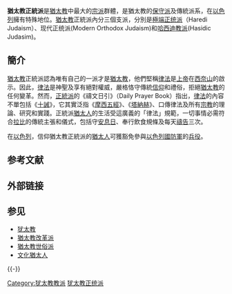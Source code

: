 {{multiple issues|
{{expand|time=2016-12-14T13:46:32+00:00}}
{{expert|time=2016-12-14T13:46:32+00:00}}
{{refimprove|time=2016-12-14T13:46:32+00:00}}
{{unreferenced|time=2016-12-14T13:46:32+00:00}}
}}
{{Jew}}

'''猶太教正統派'''是[[猶太教|猶太教]]中最大的[[教派|宗派]]群體，是猶太教的[[保守派|保守派]]及傳統派系，在[[以色列|以色列]]擁有特殊地位。[[猶太教|猶太教]]正統派內分三個支派，分別是[[哈雷迪猶太教|極端正统派]]（Haredi Judaism）、现代正统派(Modern Orthodox Judaism)和[[哈西迪猶太教|哈西迪教派]](Hasidic Judasim)。

== 簡介 ==
[[猶太教|猶太教]]正統派認為唯有自己的一派才是[[猶太教|猶太教]]，他們堅稱[[律法|律法]]是[[上帝|上帝]]在[[西奈山|西奈山]]的啟示。因此，[[律法|律法]]是神聖及享有絕對權威，嚴格恪守傳統[[信仰|信仰]]和禮俗，拒絕[[猶太教|猶太教]]的任何變革。然而，[[正統派|正統派]]的《禱文日引》（Daily Prayer Book）指出，[[律法|律法]]的內容不單包括《[[十誡|十誡]]》，它其實泛指《[[摩西五經|摩西五經]]》、《[[塔納赫|塔納赫]]》、口傳律法及所有[[宗教|宗教]]的理論、研究和實踐。正統派[[猶太人|猶太人]]的生活受這廣義的「律法」規範，一切事情必需符合[[拉比|拉比]]的傳統主張和儀式，包括守[[安息日|安息日]]、奉行飲食規條及每天[[禱告|禱告]]三次。

在[[以色列|以色列]]，信仰猶太教正統派的[[猶太人|猶太人]]可獲豁免參與[[以色列國防軍|以色列國防軍]]的[[兵役|兵役]]。

== 参考文献 ==
{{Reflist}}

== 外部链接 ==
{{Commonscat|Orthodox Judaism}}

== 参见 ==
{{Portal box|犹太教}}
* [[犹太教|犹太教]]
* [[猶太教改革派|猶太教改革派]]
* [[猶太教世俗派|猶太教世俗派]]
* [[文化猶太人|文化猶太人]]

{{-}}
{{犹太人和犹太教}}
{{宗教}}

{{Authority control}}
[[Category:犹太教教派|Category:犹太教教派]]
[[Category:犹太教正统派|]]